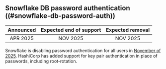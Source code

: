 ## Snowflake DB password authentication ((#snowflake-db-password-auth))

| Announced | Expected end of support | Expected removal |
| :-------: | :---------------------: | :--------------: |
| APR 2025  | NOV 2025                | NOV 2025			|

Snowflake is disabling password authentication for all users in [November of 2025](https://www.snowflake.com/en/blog/blocking-single-factor-password-authentification).
HashiCorp has added support for key pair authentication in
place of passwords, including root-rotation.